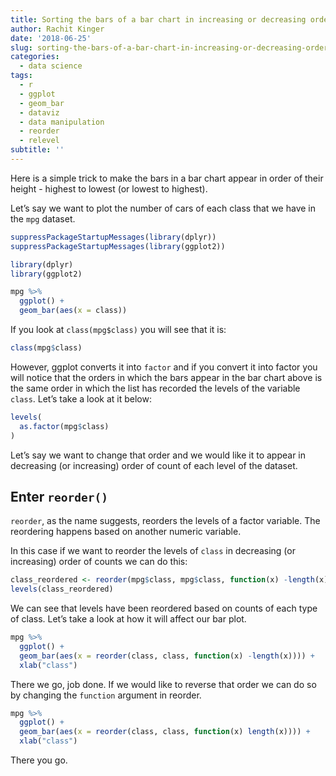 ```yaml
---
title: Sorting the bars of a bar chart in increasing or decreasing order
author: Rachit Kinger
date: '2018-06-25'
slug: sorting-the-bars-of-a-bar-chart-in-increasing-or-decreasing-order
categories:
  - data science
tags:
  - r
  - ggplot
  - geom_bar
  - dataviz
  - data manipulation
  - reorder
  - relevel
subtitle: ''
---
```

Here is a simple trick to make the bars in a bar chart appear in order of their height - highest to lowest (or lowest to highest).   

Let's say we want to plot the number of cars of each class that we have in the `mpg` dataset.  
```r
suppressPackageStartupMessages(library(dplyr))
suppressPackageStartupMessages(library(ggplot2))
```


```r
library(dplyr)
library(ggplot2)
```

```r
mpg %>% 
  ggplot() +
  geom_bar(aes(x = class))
```

If you look at `class(mpg$class)` you will see that it is:  
```r
class(mpg$class)
```

However, ggplot converts it into `factor` and if you convert it into factor you will notice that the orders in which the bars appear in the bar chart above is the same order in which the list has recorded the levels of the variable `class`. Let's take a look at it below:  

```r
levels(
  as.factor(mpg$class)
)
```

Let's say we want to change that order and we would like it to appear in decreasing (or increasing) order of count of each level of the dataset.  

## Enter `reorder()`  

`reorder`, as the name suggests, reorders the levels of a factor variable. The reordering happens based on another numeric variable.  

In this case if we want to reorder the levels of `class` in decreasing (or increasing) order of counts we can do this:  

```r
class_reordered <- reorder(mpg$class, mpg$class, function(x) -length(x))
levels(class_reordered)
```

We can see that levels have been reordered based on counts of each type of class. Let's take a look at how it will affect our bar plot.  

```r
mpg %>% 
  ggplot() +
  geom_bar(aes(x = reorder(class, class, function(x) -length(x)))) +
  xlab("class")
```

There we go, job done. If we would like to reverse that order we can do so by changing the `function` argument in reorder.  

```r
mpg %>% 
  ggplot() +
  geom_bar(aes(x = reorder(class, class, function(x) length(x)))) +
  xlab("class")
```

There you go.  
